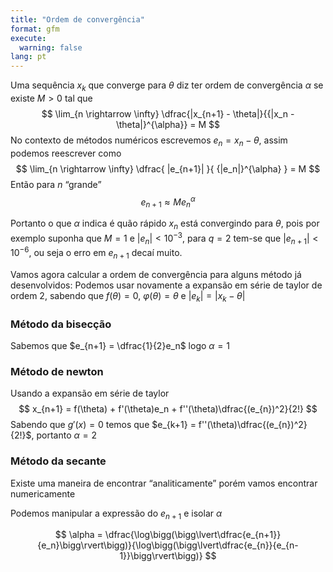 ```yaml
---
title: "Ordem de convergência"
format: gfm
execute:
  warning: false
lang: pt
---
```


Uma sequência ${x_k}$ que converge para $\theta$ diz ter ordem de convergência $\alpha$ se existe $M>0$ tal que
$$
\lim_{n \rightarrow \infty} \dfrac{|x_{n+1} - \theta|}{{|x_n - \theta|}^{\alpha}} = M
$$
No contexto de métodos numéricos escrevemos $e_n = x_n - \theta$, assim podemos reescrever como
$$
\lim_{n \rightarrow \infty} \dfrac{ |e_{n+1}| }{ {|e_n|}^{\alpha} } = M
$$
Então para $n$ "grande"
$$
e_{n+1} \approx M{e_n}^{\alpha}
$$

Portanto o que $\alpha$ indica é quão rápido $x_n$ está convergindo para $\theta$, pois por exemplo suponha que  $M=1$ e $|e_n| < 10^{-3}$, para $q=2$ tem-se que $|e_{n+1}|<10^{-6}$, ou seja o erro em $e_{n+1}$ decaí muito.




Vamos agora calcular a ordem de convergência para alguns método já desenvolvidos:
Podemos usar novamente a expansão em série de taylor de ordem 2, sabendo que $f(\theta)= 0$, $\varphi(\theta)=\theta$ e $|e_k| = |x_k - \theta|$


### Método da bisecção

Sabemos que $e_{n+1} = \dfrac{1}{2}e_n$ logo $\alpha=1$

### Método de newton
Usando a expansão em série de taylor
$$
x_{n+1} =  f(\theta) + f'(\theta)e_n + f''(\theta)\dfrac{(e_{n})^2}{2!}
$$
Sabendo que $g'(x)= 0$  temos que $e_{k+1} = f''(\theta)\dfrac{(e_{n})^2}{2!}$, portanto $\alpha=2$

### Método da secante

Existe uma maneira de encontrar "analiticamente" porém vamos encontrar numericamente

Podemos manipular a expressão do $e_{n+1}$ e isolar $\alpha$

$$
\alpha = \dfrac{\log\bigg(\bigg\lvert\dfrac{e_{n+1}}{e_n}\bigg\rvert\bigg)}{\log\bigg(\bigg\lvert\dfrac{e_{n}}{e_{n-1}}\bigg\rvert\bigg)}
$$